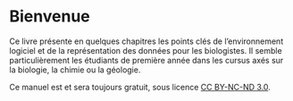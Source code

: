 # Bienvenue {.unnumbered}

Ce livre présente en quelques chapitres les points clés de l'environnement logiciel
et de la représentation des données pour les biologistes.
Il semble particulièrement les étudiants de première année dans les cursus axés sur la biologie,
la chimie ou la géologie.

Ce manuel est et sera toujours gratuit, sous licence [CC BY-NC-ND 3.0](https://creativecommons.org/licenses/by-nc-nd/3.0/us/).
